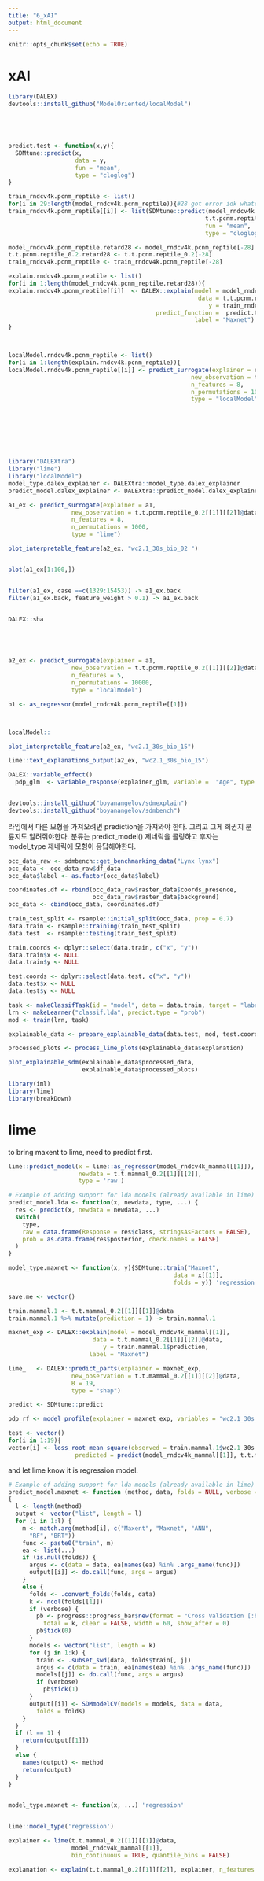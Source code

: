 ```yaml
---
title: "6_xAI"
output: html_document
---
```


```r
knitr::opts_chunk$set(echo = TRUE)
```

# xAI



```r
library(DALEX)
devtools::install_github("ModelOriented/localModel")





predict.test <- function(x,y){
  SDMtune::predict(x,
                   data = y,
                   fun = "mean",
                   type = "cloglog")
}

train_rndcv4k.pcnm_reptile <- list()
for(i in 29:length(model_rndcv4k.pcnm_reptile)){#28 got error idk whatever. make new fake model.
train_rndcv4k.pcnm_reptile[[i]] <- list(SDMtune::predict(model_rndcv4k.pcnm_reptile[[i]], 
                                                        t.t.pcnm.reptile_0.2[[i]][[1]],
                                                        fun = "mean",
                                                        type = "cloglog"))}

model_rndcv4k.pcnm_reptile.retard28 <- model_rndcv4k.pcnm_reptile[-28]
t.t.pcnm.reptile_0.2.retard28 <- t.t.pcnm.reptile_0.2[-28]
train_rndcv4k.pcnm_reptile <- train_rndcv4k.pcnm_reptile[-28]

explain.rndcv4k.pcnm_reptile <- list()
for(i in 1:length(model_rndcv4k.pcnm_reptile.retard28)){
explain.rndcv4k.pcnm_reptile[[i]]  <- DALEX::explain(model = model_rndcv4k.pcnm_reptile.retard28[[i]],  
                                                      data = t.t.pcnm.reptile_0.2.retard28[[i]][[1]]@data, #dataset used for training
                                                         y = train_rndcv4k.pcnm_reptile[[i]], # response from data
                                          predict_function =  predict.test,
                                                     label = "Maxnet")
}



localModel.rndcv4k.pcnm_reptile <- list()
for(i in 1:length(explain.rndcv4k.pcnm_reptile)){
localModel.rndcv4k.pcnm_reptile[[i]] <- predict_surrogate(explainer = explain.rndcv4k.pcnm_reptile[[i]], 
                                                    new_observation = t.t.pcnm.reptile_0.2.retard28[[i]][[2]]@data,
                                                    n_features = 8, 
                                                    n_permutations = 1000,
                                                    type = "localModel")}








library("DALEXtra")
library("lime")
library("localModel")
model_type.dalex_explainer <- DALEXtra::model_type.dalex_explainer
predict_model.dalex_explainer <- DALEXtra::predict_model.dalex_explainer

a1_ex <- predict_surrogate(explainer = a1, 
                  new_observation = t.t.pcnm.reptile_0.2[[1]][[2]]@data[,],
                  n_features = 8, 
                  n_permutations = 1000,
                  type = "lime")

plot_interpretable_feature(a2_ex, "wc2.1_30s_bio_02 ")


plot(a1_ex[1:100,])


filter(a1_ex, case ==c(1329:15453)) -> a1_ex.back
filter(a1_ex.back, feature_weight > 0.1) -> a1_ex.back


DALEX::sha





a2_ex <- predict_surrogate(explainer = a1, 
                  new_observation = t.t.pcnm.reptile_0.2[[1]][[2]]@data,
                  n_features = 5, 
                  n_permutations = 10000,
                  type = "localModel")

b1 <- as_regressor(model_rndcv4k.pcnm_reptile[[1]])



localModel::

plot_interpretable_feature(a2_ex, "wc2.1_30s_bio_15")

lime::text_explanations_output(a2_ex, "wc2.1_30s_bio_15")

```

```r
DALEX::variable_effect()
  pdp_glm  <- variable_response(explainer_glm, variable =  "Age", type = "pdp")
```



```r

```



```r
devtools::install_github("boyanangelov/sdmexplain")
devtools::install_github("boyanangelov/sdmbench")

```

라임에서 다른 모형을 가져오려면 prediction을 가져와야 한다.
그리고 그게 회귄지 분륜지도 알려줘야한다.
분류는 predict_model() 제네릭을 콜링하고
후자는 model_type 제네릭에 모형이 응답해야한다.


```r
occ_data_raw <- sdmbench::get_benchmarking_data("Lynx lynx")
occ_data <- occ_data_raw$df_data
occ_data$label <- as.factor(occ_data$label)

coordinates.df <- rbind(occ_data_raw$raster_data$coords_presence,
                        occ_data_raw$raster_data$background)
occ_data <- cbind(occ_data, coordinates.df)

train_test_split <- rsample::initial_split(occ_data, prop = 0.7)
data.train <- rsample::training(train_test_split)
data.test  <- rsample::testing(train_test_split)

train.coords <- dplyr::select(data.train, c("x", "y"))
data.train$x <- NULL
data.train$y <- NULL

test.coords <- dplyr::select(data.test, c("x", "y"))
data.test$x <- NULL
data.test$y <- NULL

task <- makeClassifTask(id = "model", data = data.train, target = "label")
lrn <- makeLearner("classif.lda", predict.type = "prob")
mod <- train(lrn, task)

explainable_data <- prepare_explainable_data(data.test, mod, test.coords)

processed_plots <- process_lime_plots(explainable_data$explanation)

plot_explainable_sdm(explainable_data$processed_data,
                     explainable_data$processed_plots)
```












```r
library(iml)
library(lime)
library(breakDown)
```
# lime

to bring maxent to lime, need to predict first.

```r
lime::predict_model(x = lime::as_regressor(model_rndcv4k_mammal[[1]]),
                    newdata = t.t.mammal_0.2[[1]][[2]],
                    type = 'raw')

```
```r
# Example of adding support for lda models (already available in lime)
predict_model.lda <- function(x, newdata, type, ...) {
  res <- predict(x, newdata = newdata, ...)
  switch(
    type,
    raw = data.frame(Response = res$class, stringsAsFactors = FALSE),
    prob = as.data.frame(res$posterior, check.names = FALSE)
  )
}

model_type.maxnet <- function(x, y){SDMtune::train("Maxnet",
                                               data = x[[1]],
                                               folds = y)} 'regression'
```



```r
save.me <- vector()

```

```r
train.mammal.1 <- t.t.mammal_0.2[[1]][[1]]@data
train.mammal.1 %>% mutate(prediction = 1) -> train.mammal.1


```


```r
maxnet_exp <- DALEX::explain(model = model_rndcv4k_mammal[[1]],  
                        data = t.t.mammal_0.2[[1]][[2]]@data,
                           y = train.mammal.1$prediction, 
                       label = "Maxnet")

lime_   <- DALEX::predict_parts(explainer = maxnet_exp, 
                  new_observation = t.t.mammal_0.2[[1]][[2]]@data, 
                  B = 19,
                  type = "shap")

predict <- SDMtune::predict

pdp_rf <- model_profile(explainer = maxnet_exp, variables = "wc2.1_30s_bio_01")

test <- vector()
for(i in 1:19){
vector[i] <- loss_root_mean_square(observed = train.mammal.1$wc2.1_30s_bio_02, 
                   predicted = predict(model_rndcv4k_mammal[[1]], t.t.mammal_0.2[[1]][[2]]@data))}

```



and let lime know it is regression model.

```r

# Example of adding support for lda models (already available in lime)
predict_model.maxnet <- function (method, data, folds = NULL, verbose = TRUE, ...) 
{
  l <- length(method)
  output <- vector("list", length = l)
  for (i in 1:l) {
    m <- match.arg(method[i], c("Maxent", "Maxnet", "ANN", 
      "RF", "BRT"))
    func <- paste0("train", m)
    ea <- list(...)
    if (is.null(folds)) {
      argus <- c(data = data, ea[names(ea) %in% .args_name(func)])
      output[[i]] <- do.call(func, args = argus)
    }
    else {
      folds <- .convert_folds(folds, data)
      k <- ncol(folds[[1]])
      if (verbose) {
        pb <- progress::progress_bar$new(format = "Cross Validation [:bar] :percent in :elapsedfull", 
          total = k, clear = FALSE, width = 60, show_after = 0)
        pb$tick(0)
      }
      models <- vector("list", length = k)
      for (j in 1:k) {
        train <- .subset_swd(data, folds$train[, j])
        argus <- c(data = train, ea[names(ea) %in% .args_name(func)])
        models[[j]] <- do.call(func, args = argus)
        if (verbose) 
          pb$tick(1)
      }
      output[[i]] <- SDMmodelCV(models = models, data = data, 
        folds = folds)
    }
  }
  if (l == 1) {
    return(output[[1]])
  }
  else {
    names(output) <- method
    return(output)
  }
}


model_type.maxnet <- function(x, ...) 'regression'


lime::model_type('regression')

```

```r
explainer <- lime(t.t.mammal_0.2[[1]][[1]]@data, 
                  model_rndcv4k_mammal[[1]],
                  bin_continuous = TRUE, quantile_bins = FALSE)

explanation <- explain(t.t.mammal_0.2[[1]][[2]], explainer, n_features = 19)

```


